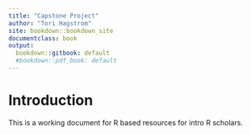 ```yaml
---
title: "Capstone Project"
author: "Tori Hagstrom"
site: bookdown::bookdown_site
documentclass: book
output:
  bookdown::gitbook: default
  #bookdown::pdf_book: default
---
```


# Introduction


This is a working document for R based resources for intro R scholars. 

<!-- If you need PDF output, uncomment bookdown::pdf_book above in YAML. You will need a LaTeX installation, e.g., https://yihui.name/tinytex/ -->
